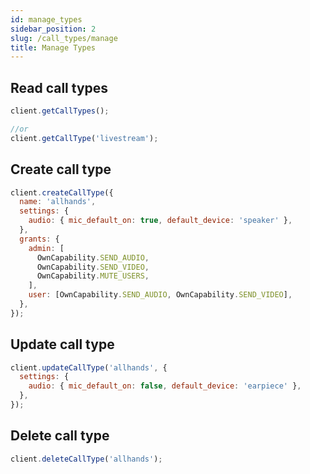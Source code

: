 ```yaml
---
id: manage_types
sidebar_position: 2
slug: /call_types/manage
title: Manage Types
---
```



## Read call types

<Tabs groupId="examples">
<TabItem value="js" label="JavaScript">

```js
client.getCallTypes();

//or
client.getCallType('livestream');
```

</TabItem>
</Tabs>

## Create call type

<Tabs groupId="examples">
<TabItem value="js" label="JavaScript">

```js
client.createCallType({
  name: 'allhands',
  settings: {
    audio: { mic_default_on: true, default_device: 'speaker' },
  },
  grants: {
    admin: [
      OwnCapability.SEND_AUDIO,
      OwnCapability.SEND_VIDEO,
      OwnCapability.MUTE_USERS,
    ],
    user: [OwnCapability.SEND_AUDIO, OwnCapability.SEND_VIDEO],
  },
});
```

</TabItem>
</Tabs>

## Update call type

<Tabs groupId="examples">
<TabItem value="js" label="JavaScript">

```js
client.updateCallType('allhands', {
  settings: {
    audio: { mic_default_on: false, default_device: 'earpiece' },
  },
});
```

</TabItem>
</Tabs>

## Delete call type

<Tabs groupId="examples">
<TabItem value="js" label="JavaScript">

```js
client.deleteCallType('allhands');
```

</TabItem>
</Tabs>
